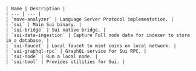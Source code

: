     | Name | Description |
    | --- | --- |
    | `move-analyzer` | Language Server Protocol implementation. | 
    | `sui` | Main Sui binary. |
    | `sui-bridge` | Sui native bridge. |
    | `sui-data-ingestion` | Capture Full node data for indexer to store in a database. |
    | `sui-faucet` | Local faucet to mint coins on local network. |
    | `sui-graphql-rpc` | GraphQL service for Sui RPC. |
    | `sui-node` | Run a local node. |
    | `sui-tool` | Provides utilities for Sui. |
